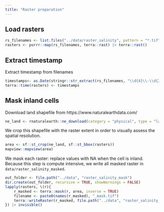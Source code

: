 ```yaml
---
title: "Raster preparation"
---
```


## Load rasters

```R
rs_filenames <- list.files("../data/raster_salinity", pattern = "*.tif", full.names = TRUE)
rasters <- purrr::map(rs_filenames, terra::rast) |> terra::rast()
```

## Extract timestamp 

Extract timestamp from filenames

```R
timestamps<- as.Date(stringr::str_extract(rs_filenames, "\\d{4}\\-\\d{2}\\-\\d{2}"))
terra::time(rasters) <- timestamps
```

## Mask inland cells

Download land shapefile from https://www.naturalearthdata.com/

```R
ne_land <- rnaturalearth::ne_download(category = "physical", type = "land", returnclass = "sf", scale = "large") |> sf::st_make_valid()
```

We crop this shapefile with the raster extent in order to visually assess the spatial resolution.

```R
area <- sf::st_crop(ne_land, sf::st_bbox(rasters))
mapview::mapview(area)
```

We mask each raster: replace values with NA when the cell is inland.
Because this step is compute intensive, we write all masked raster in `data/raster_salinity_masked`.

```R
out_folder <- file.path("../data", "raster_salinity_mask")
dir.create(out_folder, recursive = TRUE, showWarnings = FALSE)
lapply(rasters, \(r){
    r_masked <- terra::mask(r, area, inverse = TRUE)
    filename <- paste0(names(r_masked), "_mask.tif")
    terra::writeRaster(r_masked, file.path("../data", "raster_salinity_mask", filename), overwrite=TRUE)
}) |> invisible()
```

